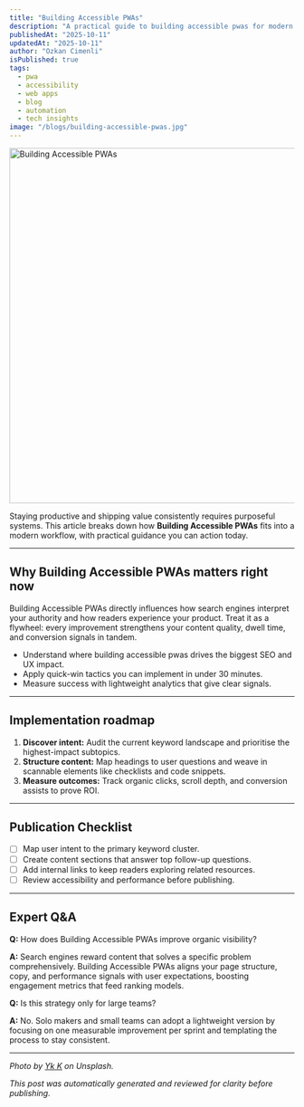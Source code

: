 ```yaml
---
title: "Building Accessible PWAs"
description: "A practical guide to building accessible pwas for modern developers."
publishedAt: "2025-10-11"
updatedAt: "2025-10-11"
author: "Ozkan Cimenli"
isPublished: true
tags:
  - pwa
  - accessibility
  - web apps
  - blog
  - automation
  - tech insights
image: "/blogs/building-accessible-pwas.jpg"
---
```


<Image
  src="/blogs/building-accessible-pwas.jpg"
  width="1200"
  height="628"
  alt="Building Accessible PWAs"
  priority
  sizes="100vw"
/>

Staying productive and shipping value consistently requires purposeful systems. This article breaks down how **Building Accessible PWAs** fits into a modern workflow, with practical guidance you can action today.

---

## Why Building Accessible PWAs matters right now

Building Accessible PWAs directly influences how search engines interpret your authority and how readers experience your product. Treat it as a flywheel: every improvement strengthens your content quality, dwell time, and conversion signals in tandem.

- Understand where building accessible pwas drives the biggest SEO and UX impact.
- Apply quick-win tactics you can implement in under 30 minutes.
- Measure success with lightweight analytics that give clear signals.

---

## Implementation roadmap

1. **Discover intent:** Audit the current keyword landscape and prioritise the highest-impact subtopics.
2. **Structure content:** Map headings to user questions and weave in scannable elements like checklists and code snippets.
3. **Measure outcomes:** Track organic clicks, scroll depth, and conversion assists to prove ROI.

---

## Publication Checklist

- [ ] Map user intent to the primary keyword cluster.
- [ ] Create content sections that answer top follow-up questions.
- [ ] Add internal links to keep readers exploring related resources.
- [ ] Review accessibility and performance before publishing.

---

## Expert Q&A

**Q:** How does Building Accessible PWAs improve organic visibility?

**A:** Search engines reward content that solves a specific problem comprehensively. Building Accessible PWAs aligns your page structure, copy, and performance signals with user expectations, boosting engagement metrics that feed ranking models.

**Q:** Is this strategy only for large teams?

**A:** No. Solo makers and small teams can adopt a lightweight version by focusing on one measurable improvement per sprint and templating the process to stay consistent.


---

_Photo by [Yk K](https://unsplash.com/@koneca) on Unsplash._

_This post was automatically generated and reviewed for clarity before publishing._
